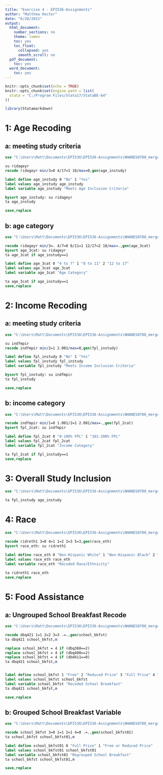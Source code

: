 ```yaml
---
title: "Exercise 4 - EPI536-Assignments"
author: "Matthew Hoctor"
date: "6/28/2021"
output:
  html_document:
    number_sections: no
    theme: lumen
    toc: yes
    toc_float:
      collapsed: yes
      smooth_scroll: no
  pdf_document:
    toc: yes
  word_document:
    toc: yes
---
```


```r
knitr::opts_chunk$set(echo = TRUE)
knitr::opts_chunk$set(engine.path = list(
  stata = "C:/Program Files/Stata17/StataBE-64"
))
```

```r
library(Statamarkdown)
```

# 1: Age Recoding

## a: meeting study criteria

```stata
use "C:\Users\Matt\Documents\EPI536\EPI536-Assignments\NHANES0708_merged.dta"

su ridageyr
recode ridageyr min/3=0 4/17=1 18/max=0,gen(age_instudy)

label define age_instudy 0 "No" 1 "Yes"
label values age_instudy age_instudy
label variable age_instudy "Meets Age Inclusion Criteria"

bysort age_instudy: su ridageyr
ta age_instudy

save,replace
```

## b: age category

```stata
use "C:\Users\Matt\Documents\EPI536\EPI536-Assignments\NHANES0708_merged.dta"

recode ridageyr min/3=. 4/7=0 8/11=1 12/17=2 18/max=.,gen(age_3cat)
bysort age_3cat: su ridageyr
ta age_3cat if age_instudy==1

label define age_3cat 0 "4 to 7" 1 "8 to 11" 2 "12 to 17"
label values age_3cat age_3cat
label variable age_3cat "Age Category"

ta age_3cat if age_instudy==1
save,replace
```

# 2: Income Recoding

## a: meeting study criteria

```stata
use "C:\Users\Matt\Documents\EPI536\EPI536-Assignments\NHANES0708_merged.dta"

su indfmpir
recode indfmpir min/2=1 2.001/max=0,gen(fpl_instudy)

label define fpl_instudy 0 "No" 1 "Yes"
label values fpl_instudy fpl_instudy
label variable fpl_instudy "Meets Income Inclusion Criteria"

bysort fpl_instudy: su indfmpir
ta fpl_instudy

save,replace
```

## b: income category

```stata
use "C:\Users\Matt\Documents\EPI536\EPI536-Assignments\NHANES0708_merged.dta"

recode indfmpir min/1=0 1.001/2=1 2.001/max=.,gen(fpl_2cat)
bysort fpl_2cat: su indfmpir

label define fpl_2cat 0 "0-100% FPL" 1 "101-200% FPL"
label values fpl_2cat fpl_2cat
label variable fpl_2cat "Income Category"

ta fpl_2cat if fpl_instudy==1
save,replace
```

# 3: Overall Study Inclusion

```stata
use "C:\Users\Matt\Documents\EPI536\EPI536-Assignments\NHANES0708_merged.dta"

ta fpl_instudy age_instudy
```

# 4: Race

```stata
use "C:\Users\Matt\Documents\EPI536\EPI536-Assignments\NHANES0708_merged.dta"

recode ridreth1 3=0 4=1 1=2 2=3 5=3,gen(race_eth)
bysort race_eth: su ridreth1

label define race_eth 0 "Non-Hispanic White" 1 "Non-Hispanic Black" 2 "Mexican American" 3 "Other"
label values race_eth race_eth
label variable race_eth "Recoded Race/Ethnicity"
 
ta ridreth1 race_eth
save,replace
```

# 5: Food Assistance

## a: Ungrouped School Breakfast Recode

```stata
use "C:\Users\Matt\Documents\EPI536\EPI536-Assignments\NHANES0708_merged.dta"

recode dbq421 1=1 2=2 3=3 .=.,gen(school_bkfst)
ta dbq421 school_bkfst,m

replace school_bkfst = 4 if (dbq360==2)
replace school_bkfst = 4 if (dbq400==2)
replace school_bkfst = 4 if (dbd411==0)
ta dbq421 school_bkfst,m


label define school_bkfst 1 "Free" 2 "Reduced Price" 3 "Full Price" 4 "Non-participating"
label values school_bkfst school_bkfst
label variable school_bkfst "Recoded School Breakfast"
ta dbq421 school_bkfst,m

save,replace
```

## b: Grouped School Breakfast Variable

```stata
use "C:\Users\Matt\Documents\EPI536\EPI536-Assignments\NHANES0708_merged.dta"

recode school_bkfst 3=0 1=1 2=1 4=0 .=.,gen(school_bkfst01)
ta school_bkfst school_bkfst01,m

label define school_bkfst01 0 "Full Price" 1 "Free or Reduced Price"
label values school_bkfst01 school_bkfst01
label variable school_bkfst01 "Regrouped School Breakfast"
ta school_bkfst school_bkfst01,m

save,replace
```
